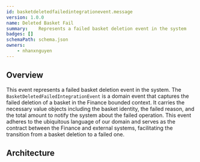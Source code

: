 ```yaml
---
id: basketdeletedfailedintegrationevent.message
version: 1.0.0
name: Deleted Basket Fail
summary: 	Represents a failed basket deletion event in the system
badges: []
schemaPath: schema.json
owners:
    - nhanxnguyen
---
```


## Overview

This event represents a failed basket deletion event in the system. The `BasketDeletedFailedIntegrationEvent` is a domain event that captures the failed deletion of a basket in the Finance bounded context. It carries the necessary value objects including the basket identity, the failed reason, and the total amount to notify the system about the failed operation. This event adheres to the ubiquitous language of our domain and serves as the contract between the Finance and external systems, facilitating the transition from a basket deletion to a failed one.

## Architecture

<NodeGraph />
